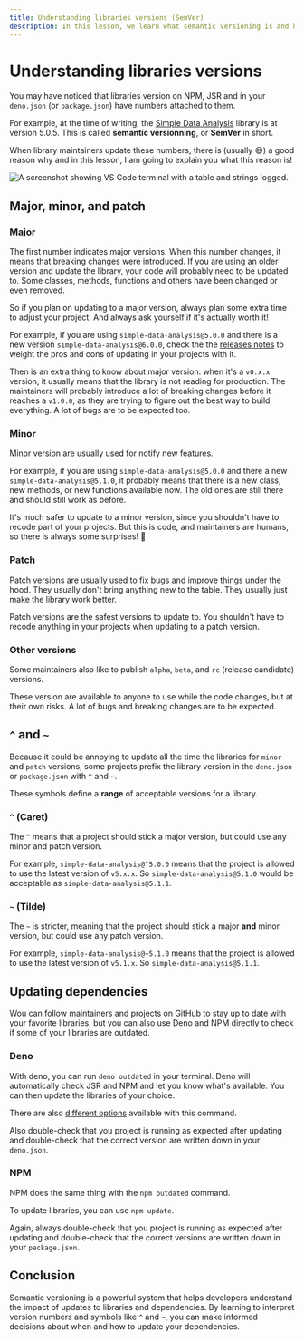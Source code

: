 ```yaml
---
title: Understanding libraries versions (SemVer)
description: In this lesson, we learn what semantic versioning is and how to interpret it.
---
```



# Understanding libraries versions

You may have noticed that libraries version on NPM, JSR and in your `deno.json` (or `package.json`) have numbers attached to them.

For example, at the time of writing, the [Simple Data Analysis](https://github.com/nshiab/simple-data-analysis) library is at version 5.0.5. This is called **semantic versionning**, or **SemVer** in short.

When library maintainers update these numbers, there is (usually 😅) a good reason why and in this lesson, I am going to explain you what this reason is!

![A screenshot showing VS Code terminal with a table and strings logged.](/assets/ninja-moves/semver/sda-github.png)

<NoticeIntro />

## Major, minor, and patch

### Major

The first number indicates major versions. When this number changes, it means that breaking changes were introduced. If you are using an older version and update the library, your code will probably need to be updated to. Some classes, methods, functions and others have been changed or even removed.

So if you plan on updating to a major version, always plan some extra time to adjust your project. And always ask yourself if it's actually worth it!

For example, if you are using `simple-data-analysis@5.0.0` and there is a new version `simple-data-analysis@6.0.0`, check the the [releases notes](https://github.com/nshiab/simple-data-analysis/releases) to weight the pros and cons of updating in your projects with it.

Then is an extra thing to know about major version: when it's a `v0.x.x` version, it usually means that the library is not reading for production. The maintainers will probably introduce a lot of breaking changes before it reaches a `v1.0.0`, as they are trying to figure out the best way to build everything. A lot of bugs are to be expected too.

### Minor

Minor version are usually used for notify new features.

For example, if you are using `simple-data-analysis@5.0.0` and there a new `simple-data-analysis@5.1.0`, it probably means that there is a new class, new methods, or new functions available now. The old ones are still there and should still work as before.

It's much safer to update to a minor version, since you shouldn't have to recode part of your projects. But this is code, and maintainers are humans, so there is always some surprises! 😬

### Patch

Patch versions are usually used to fix bugs and improve things under the hood. They usually don't bring anything new to the table. They usually just make the library work better.

Patch versions are the safest versions to update to. You shouldn't have to recode anything in your projects when updating to a patch version.

### Other versions

Some maintainers also like to publish `alpha`, `beta`, and `rc` (release candidate) versions.

These version are available to anyone to use while the code changes, but at their own risks. A lot of bugs and breaking changes are to be expected.

## `^` and `~`

Because it could be annoying to update all the time the libraries for `minor` and `patch` versions, some projects prefix the library version in the `deno.json` or `package.json` with `^` and `~`.

These symbols define a **range** of acceptable versions for a library.

### `^` (Caret)

The `^` means that a project should stick a major version, but could use any minor and patch version.

For example, `simple-data-analysis@^5.0.0` means that the project is allowed to use the latest version of `v5.x.x`. So `simple-data-analysis@5.1.0` would be acceptable as `simple-data-analysis@5.1.1`.

### `~` (Tilde) 

The `~` is stricter, meaning that the project should stick a major **and** minor version, but could use any patch version.

For example, `simple-data-analysis@~5.1.0` means that the project is allowed to use the latest version of `v5.1.x`. So `simple-data-analysis@5.1.1`.

## Updating dependencies

Wou can follow maintainers and projects on GitHub to stay up to date with your favorite libraries, but you can also use Deno and NPM directly to check if some of your libraries are outdated.

### Deno

With deno, you can run `deno outdated` in your terminal. Deno will automatically check JSR and NPM and let you know what's available. You can then update the libraries of your choice.

There are also [different options](https://docs.deno.com/runtime/reference/cli/outdated/) available with this command.

Also double-check that you project is running as expected after updating and double-check that the correct version are written down in your `deno.json`.

### NPM

NPM does the same thing with the `npm outdated` command.

To update libraries, you can use `npm update`.

Again, always double-check that you project is running as expected after updating and double-check that the correct versions are written down in your `package.json`. 

## Conclusion

Semantic versioning is a powerful system that helps developers understand the impact of updates to libraries and dependencies. By learning to interpret version numbers and symbols like `^` and `~`, you can make informed decisions about when and how to update your dependencies.

<NoticeEnd />